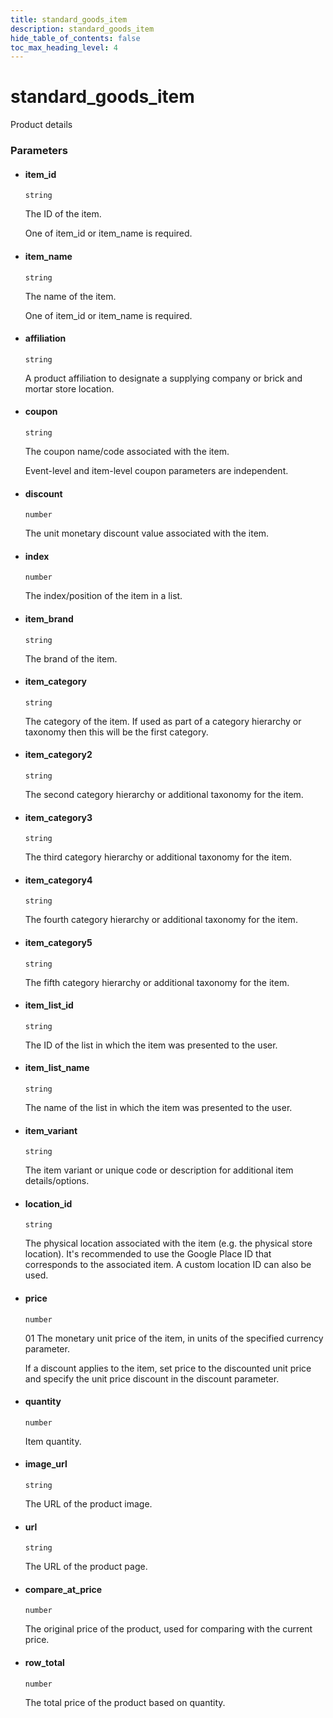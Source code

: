 ```yaml
---
title: standard_goods_item
description: standard_goods_item
hide_table_of_contents: false
toc_max_heading_level: 4
---
```


# standard_goods_item

<NpmLink name="common" />

Product details

### Parameters

- #### item_id

  <Property /> `string` <Required required />

  The ID of the item.

  One of item_id or item_name is required.

- #### item_name

  <Property /> `string` <Required required />

  The name of the item.

  One of item_id or item_name is required.

- #### affiliation

  <Property /> `string`

  A product affiliation to designate a supplying company or brick and mortar store location.

- #### coupon

  <Property /> `string`

  The coupon name/code associated with the item.

  Event-level and item-level coupon parameters are independent.

- #### discount

  <Property /> `number`

  The unit monetary discount value associated with the item.

- #### index

  <Property /> `number`

  The index/position of the item in a list.

- #### item_brand

  <Property /> `string`

  The brand of the item.

- #### item_category

  <Property /> `string`

  The category of the item. If used as part of a category hierarchy or taxonomy then this will be the first category.

- #### item_category2

  <Property /> `string`

  The second category hierarchy or additional taxonomy for the item.

- #### item_category3

  <Property /> `string`

  The third category hierarchy or additional taxonomy for the item.

- #### item_category4

  <Property /> `string`

  The fourth category hierarchy or additional taxonomy for the item.

- #### item_category5

  <Property /> `string`

  The fifth category hierarchy or additional taxonomy for the item.

- #### item_list_id

  <Property /> `string`

  The ID of the list in which the item was presented to the user.

- #### item_list_name

  <Property /> `string`

  The name of the list in which the item was presented to the user.

- #### item_variant

  <Property /> `string`

  The item variant or unique code or description for additional item details/options.

- #### location_id

  <Property /> `string`

  The physical location associated with the item (e.g. the physical store location). It's recommended to use the Google Place ID that corresponds to the associated item. A custom location ID can also be used.

- #### price

  <Property /> `number`

  01 The monetary unit price of the item, in units of the specified currency parameter.

  If a discount applies to the item, set price to the discounted unit price and specify the unit price discount in the discount parameter.

- #### quantity

  <Property /> `number`

  Item quantity.

- #### image_url

  <Property /> `string`

  The URL of the product image.

- #### url

  <Property /> `string`

  The URL of the product page.

- #### compare_at_price

  <Property /> `number`

  The original price of the product, used for comparing with the current price.

- #### row_total

  <Property /> `number`

  The total price of the product based on quantity.
